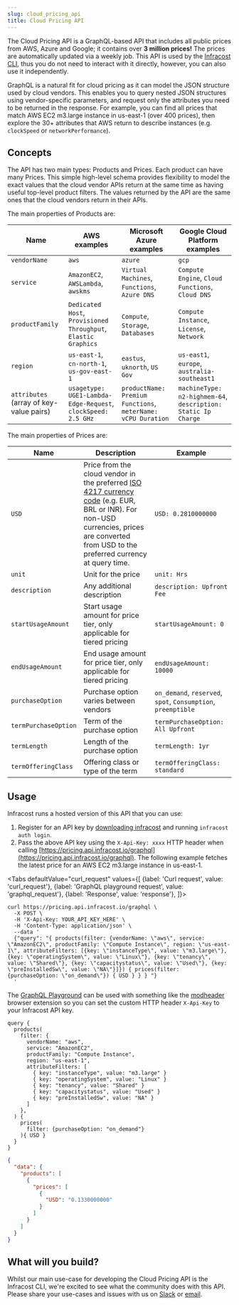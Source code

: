 ```yaml
---
slug: cloud_pricing_api
title: Cloud Pricing API
---
```



The Cloud Pricing API is a GraphQL-based API that includes all public prices from AWS, Azure and Google; it contains over **3 million prices!** The prices are automatically updated via a weekly job. This API is used by the [Infracost CLI](https://github.com/infracost/infracost), thus you do not need to interact with it directly, however, you can also use it independently.

GraphQL is a natural fit for cloud pricing as it can model the JSON structure used by cloud vendors. This enables you to query nested JSON structures using vendor-specific parameters, and request only the attributes you need to be returned in the response. For example, you can find all prices that match AWS EC2 m3.large instance in us-east-1 (over 400 prices), then explore the 30+ attributes that AWS return to describe instances (e.g. `clockSpeed` or `networkPerformance`).

## Concepts

The API has two main types: Products and Prices. Each product can have many Prices. This simple high-level schema provides flexibility to model the exact values that the cloud vendor APIs return at the same time as having useful top-level product filters. The values returned by the API are the same ones that the cloud vendors return in their APIs.

The main properties of Products are:

| Name                                    | AWS examples                                                   | Microsoft Azure examples                                     | Google Cloud Platform examples                                |
| --------------------------------------- | -------------------------------------------------------------- | ------------------------------------------------------------ | ------------------------------------------------------------- |
| `vendorName`                            | `aws`                                                          | `azure`                                                      | `gcp`                                                         |
| `service`                               | `AmazonEC2`, `AWSLambda`, `awskms`                             | `Virtual Machines`, `Functions`, `Azure DNS`                 | `Compute Engine`, `Cloud Functions`, `Cloud DNS`              |
| `productFamily`                         | `Dedicated Host`, `Provisioned Throughput`, `Elastic Graphics` | `Compute`, `Storage`, `Databases`                            | `Compute Instance`, `License`, `Network`                      |
| `region`                                | `us-east-1`, `cn-north-1`, `us-gov-east-1`                     | `eastus`, `uknorth`, `US Gov`                                | `us-east1`, `europe`, `australia-southeast1`                  |
| `attributes` (array of key-value pairs) | `usagetype: UGE1-Lambda-Edge-Request`, `clockSpeed: 2.5 GHz`   | `productName: Premium Functions`, `meterName: vCPU Duration` | `machineType: n2-highmem-64`, `description: Static Ip Charge` |

The main properties of Prices are:

| Name                 | Description                                                                                                                                                                                                                                       | Example                                                       |
| -------------------- | ------------------------------------------------------------------------------------------------------------------------------------------------------------------------------------------------------------------------------------------------- | ------------------------------------------------------------- |
| `USD`                | Price from the cloud vendor in the preferred [ISO 4217 currency code](https://en.wikipedia.org/wiki/ISO_4217#Active_codes) (e.g. EUR, BRL or INR). For non-USD currencies, prices are converted from USD to the preferred currency at query time. | `USD: 0.2810000000`                                           |
| `unit`               | Unit for the price                                                                                                                                                                                                                                | `unit: Hrs`                                                   |
| `description`        | Any additional description                                                                                                                                                                                                                        | `description: Upfront Fee`                                    |
| `startUsageAmount`   | Start usage amount for price tier, only applicable for tiered pricing                                                                                                                                                                             | `startUsageAmount: 0`                                         |
| `endUsageAmount`     | End usage amount for price tier, only applicable for tiered pricing                                                                                                                                                                               | `endUsageAmount: 10000`                                       |
| `purchaseOption`     | Purchase option varies between vendors                                                                                                                                                                                                            | `on_demand`, `reserved`, `spot`, `Consumption`, `preemptible` |
| `termPurchaseOption` | Term of the purchase option                                                                                                                                                                                                                       | `termPurchaseOption: All Upfront`                             |
| `termLength`         | Length of the purchase option                                                                                                                                                                                                                     | `termLength: 1yr`                                             |
| `termOfferingClass`  | Offering class or type of the term                                                                                                                                                                                                                | `termOfferingClass: standard`                                 |

## Usage

Infracost runs a hosted version of this API that you can use:

1. Register for an API key by [downloading infracost](/docs/#quick-start) and running `infracost auth login`.
2. Pass the above API key using the `X-Api-Key: xxxx` HTTP header when calling [https://pricing.api.infracost.io/graphql](https://pricing.api.infracost.io/graphql). The following example fetches the latest price for an AWS EC2 m3.large instance in us-east-1.

<Tabs
defaultValue="curl_request"
values={[
{label: 'Curl request', value: 'curl_request'},
{label: 'GraphQL playground request', value: 'graphql_request'},
{label: 'Response', value: 'response'},
]}>
<TabItem value="curl_request">

```shell
curl https://pricing.api.infracost.io/graphql \
  -X POST \
  -H 'X-Api-Key: YOUR_API_KEY_HERE' \
  -H 'Content-Type: application/json' \
  --data '
  {"query": "{ products(filter: {vendorName: \"aws\", service: \"AmazonEC2\", productFamily: \"Compute Instance\", region: \"us-east-1\", attributeFilters: [{key: \"instanceType\", value: \"m3.large\"}, {key: \"operatingSystem\", value: \"Linux\"}, {key: \"tenancy\", value: \"Shared\"}, {key: \"capacitystatus\", value: \"Used\"}, {key: \"preInstalledSw\", value: \"NA\"}]}) { prices(filter: {purchaseOption: \"on_demand\"}) { USD } } } "}
  '
```

  </TabItem>
  <TabItem value="graphql_request">

The [GraphQL Playground](https://pricing.api.infracost.io/graphql) can be used with something like the [modheader](https://bewisse.com/modheader/) browser extension so you can set the custom HTTP header `X-Api-Key` to your Infracost API key.

```shell
query {
  products(
    filter: {
      vendorName: "aws",
      service: "AmazonEC2",
      productFamily: "Compute Instance",
      region: "us-east-1",
      attributeFilters: [
        { key: "instanceType", value: "m3.large" }
        { key: "operatingSystem", value: "Linux" }
        { key: "tenancy", value: "Shared" }
        { key: "capacitystatus", value: "Used" }
        { key: "preInstalledSw", value: "NA" }
      ]
    },
  ) {
    prices(
      filter: {purchaseOption: "on_demand"}
    ){ USD }
  }
}
```

  </TabItem>
  <TabItem value="response">

```json
{
  "data": {
    "products": [
      {
        "prices": [
          {
            "USD": "0.1330000000"
          }
        ]
      }
    ]
  }
}
```

  </TabItem>
</Tabs>

## What will you build?

Whilst our main use-case for developing the Cloud Pricing API is the Infracost CLI, we're excited to see what the community does with this API. Please share your use-cases and issues with us on [Slack](https://www.infracost.io/community-chat) or [email](mailto:hello@infracost.io).
